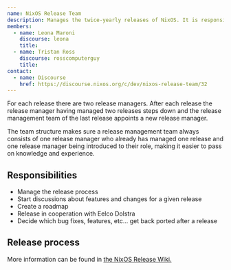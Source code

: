 ```yaml
---
name: NixOS Release Team
description: Manages the twice-yearly releases of NixOS. It is responsible the entire release process from setting the roadmap to uploading the artifacts.
members:
  - name: Leona Maroni
    discourse: leona
    title:
  - name: Tristan Ross
    discourse: rosscomputerguy
    title:
contact:
  - name: Discourse
    href: https://discourse.nixos.org/c/dev/nixos-release-team/32
---
```


For each release there are two release managers. After each release the release manager having managed two releases steps down and the release management team of the last release appoints a new release manager.

The team structure makes sure a release management team always consists of one release manager who already has managed one release and one release manager being introduced to their role, making it easier to pass on knowledge and experience.

## Responsibilities

- Manage the release process
- Start discussions about features and changes for a given release
- Create a roadmap
- Release in cooperation with Eelco Dolstra
- Decide which bug fixes, features, etc... get back ported after a release

## Release process

More information can be found in [the NixOS Release Wiki.](https://nixos.github.io/release-wiki/Home.html)
